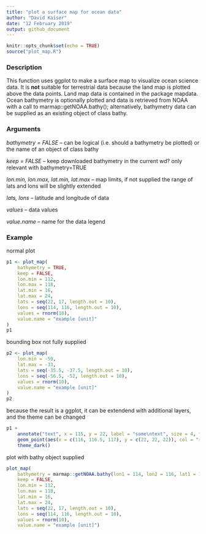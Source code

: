 ```yaml
---
title: "plot a surface map for ocean data"
author: "David Kaiser"
date: "12 February 2019"
output: github_document
---
```


```r
knitr::opts_chunk$set(echo = TRUE)
source("plot_map.R")
```

### Description

This function uses ggplot to make a surface map to visualize ocean science data. It is **not** suitable for terrestrial data because the land map is plotted above the data points. Land map data is contained in the package mapdata. Ocean bathymetry is optionally plotted and data is retrieved from NOAA with a call to marmap::getNOAA.bathy(); alternatively, bathymetry data can be supplied as an existing object of class bathy.

### Arguments

*bathymetry = FALSE* -- can be logical (i.e. should a bathymetry be plotted) or the name of an object of class bathy

*keep = FALSE* -- keep downloaded bathymetry in the current wd? only relevant with bathymetry=TRUE

*lon.min, lon.max, lat.min, lat.max* -- map limits, if not supplied the range of lats and lons will be slightly extended

*lats, lons* --  latitude and longitude of data

*values* -- data values

*value.name* -- name for the data legend

### Example
normal plot
```r
p1 <- plot_map(
    bathymetry = TRUE,
    keep = FALSE,
    lon.min = 112,
    lon.max = 118,
    lat.min = 16,
    lat.max = 24,
    lats = seq(22, 17, length.out = 10),
    lons = seq(114, 116, length.out = 10),
    values = rnorm(10),
    value.name = "example [unit]"
)
p1
```

bounding box not fully supplied
```r
p2 <- plot_map(
    lon.min = -59, 
    lat.max = -33,
    lats = seq(-35.5, -37.5, length.out = 10),
    lons = seq(-56.5, -52, length.out = 10),
    values = rnorm(10),
    value.name = "example [unit]"
)
p2
```


because the result is a ggplot, it can be extendend with additional layers, and the theme can be changed
```r
p1 +
    annotate("text", x = 115, y = 22, label = "some\ntext", size = 4, fontface = "bold") +
    geom_point(aes(x = c(116, 116.5, 117), y = c(22, 22, 22)), col = "red", size = 4) +
    theme_dark()
```


plot with bathy object supplied
```r
plot_map(
    bathymetry = marmap::getNOAA.bathy(lon1 = 114, lon2 = 116, lat1 = 18, lat2 = 20, resolution = 1),
    keep = FALSE,
    lon.min = 112,
    lon.max = 118,
    lat.min = 16,
    lat.max = 24,
    lats = seq(22, 17, length.out = 10),
    lons = seq(114, 116, length.out = 10),
    values = rnorm(10),
    value.name = "example [unit]")
```